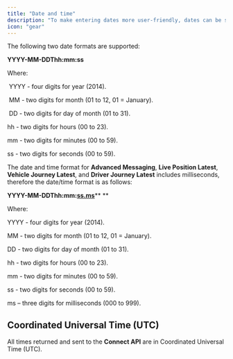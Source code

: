 ```yaml
---
title: "Date and time"
description: "To make entering dates more user-friendly, dates can be sent as strings instead of JSON dates.  The accepted string date format is a subset of ISO 8601. "
icon: "gear"
---
```


The following two date formats are supported: 

**YYYY-MM-DDThh:mm:ss** 

Where:

 YYYY	- four digits for year (2014).

 MM	- two digits for month (01 to 12, 01 = January).

 DD		- two digits for day of month (01 to 31).  

hh		- two digits for hours (00 to 23).  

mm		- two digits for minutes (00 to 59).  

ss		- two digits for seconds (00 to 59).

The date and time format for **Advanced Messaging**, **Live Position Latest**, **Vehicle Journey Latest**, and **Driver Journey Latest** includes milliseconds, therefore the date/time format is as follows:

**YYYY-MM-DDThh:mm:**[**ss.ms**](http://ss.ms)** **

Where:

YYYY 	- four digits for year (2014).

MM 	- two digits for month (01 to 12, 01 = January).

DD 		- two digits for day of month (01 to 31).

hh 		- two digits for hours (00 to 23). 

mm 	- two digits for minutes (00 to 59).

ss 		- two digits for seconds (00 to 59). 

ms 		– three digits for milliseconds (000 to 999).

## **Coordinated Universal Time (UTC)**

All times returned and sent to the **Connect API** are in Coordinated Universal Time (UTC).